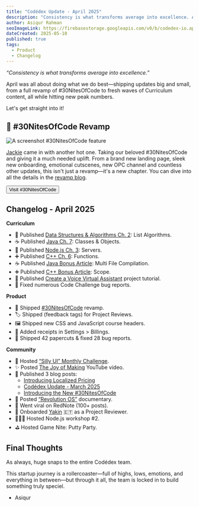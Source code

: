 ```yaml
---
title: "Codédex Update - April 2025"
description: "Consistency is what transforms average into excellence. April was all about doing what we do best—shipping tons of updates, from small tweaks to a full revamp of #30NitesOfCode, rolling out waves of new Curriculum content, and hitting new peak numbers."
author: Asiqur Rahman
seoImageLink: https://firebasestorage.googleapis.com/v0/b/codedex-io.appspot.com/o/blogs%2Fcodedex-update-march-2025%2Fbanner.png?alt=media&token=94636704-a5ca-445d-a1e9-7fd8d29c9d88
dateCreated: 2025-05-10
published: true
tags:
  - Product
  - Changelog
---
```


_“Consistency is what transforms average into excellence.”_

April was all about doing what we do best—shipping updates big and small, from a full revamp of #30NitesOfCode to fresh waves of Curriculum content, all while hitting new peak numbers.

Let's get straight into it!

## 🐣 #30NitesOfCode Revamp

![A screenshot #30NitesOfCode feature](https://i.imgur.com/sXZdO7D.gif)

[Jackie](https://www.codedex.io/@jackieisonline) came in with another hot one. Taking our beloved #30NitesOfCode and giving it a much needed uplift. From a brand new landing page, sleek new onboarding, emotional cutscenes, new OPC channel and countless other updates, this isn't just a revamp—it's a new chapter. You can dive into all the details in the [revamp blog](https://www.codedex.io/blog/30-nites-of-code-revamp-2025).

<div
  style={{
    display: "flex",
    justifyContent: "center",
    marginBottom: "1.2rem",
    transform: "scale(.9)",
  }}
>
  <a
    href="https://www.codedex.io/30-nites-of-code"
    style={{ all: "unset" }}
    target="_blank"
    and
    rel="noopener noreferrer"
  >
    <Button variant="yellow">Visit #30NitesOfCode</Button>
  </a>
</div>

## Changelog - April 2025

**Curriculum**

- 🔢 Published [Data Structures & Algorithms Ch. 2](https://www.codedex.io/data-structures-and-algorithms): List Algorithms.
- ☕️ Published [Java Ch. 7](https://www.codedex.io/java): Classes & Objects.
- 🦠 Published [Node.js Ch. 3](https://www.codedex.io/nodejs): Servers.
- ➕ Published [C++ Ch. 6](https://www.codedex.io/cpp): Functions.
- ☕️ Published [Java Bonus Article](https://www.codedex.io/java/bonus/multi-file-compilation): Multi File Compilation.
- ➕ Published [C++ Bonus Article](https://www.codedex.io/cpp/bonus/scope): Scope.
- 🎨 Published [Create a Voice Virtual Assistant](https://www.codedex.io/projects/create-a-voice-virtual-assistant) project tutorial.
- 🧹 Fixed numerous Code Challenge bug reports.

**Product**

- 🐣 Shipped [#30NitesOfCode](https://www.codedex.io/30-nites-of-code) revamp.
- 🏷️ Shipped (feedback tags) for Project Reviews.
- 🖼️ Shipped new CSS and JavaScript course headers.
- 🧾 Added receipts in Settings > Billings.
- 🧹 Shipped 42 papercuts & fixed 28 bug reports.

**Community**

- 🌱 Hosted [“Silly UI” Monthly Challenge](https://www.codedex.io/community/monthly-challenge/gGDAlCyOrwSE4J5rNZgC).
- ✨ Posted [The Joy of Making](https://www.youtube.com/watch?v=g0X-wafmQTo) YouTube video.
- 📰 Published 3 blog posts:
  - [Introducing Localized Pricing](https://www.codedex.io/blog/introducing-localized-pricing)
  - [Codédex Update - March 2025](https://www.codedex.io/blog/codedex-update-march-2025)
  - [Introducing the New #30NitesOfCode](https://www.codedex.io/blog/30-nites-of-code-revamp-2025)
- 🍿 Posted [“Revolution OS”](https://www.codedex.io/community/main/I9iltVvrVwts48fWmcOA) documentary.
- 🧧 Went viral on RedNote (100+ posts).
- 🌊 Onboarded [Yakin](https://github.com/yakin-ts) 🇪🇹 as a Project Reviewer.
- 🧑🏻‍🏫 Hosted Node.js workshop #2.
- ⛳️ Hosted Game Nite: Putty Party.

## Final Thoughts

As always, huge snaps to the entire Codédex team. 

This startup journey is a rollercoaster—full of highs, lows, emotions, and everything in between—but through it all, the team is locked in to build something truly speciel.

- Asiqur
